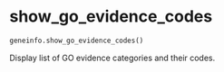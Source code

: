 # show_go_evidence_codes { #geneinfo.show_go_evidence_codes }

```python
geneinfo.show_go_evidence_codes()
```

Display list of GO evidence categories and their codes.
